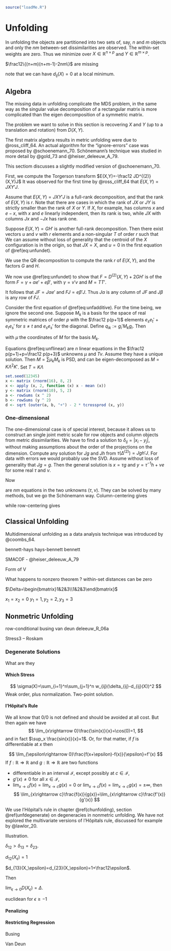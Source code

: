 ```r
source("loadMe.R")
```

# Unfolding {#chunfolding}

In unfolding the objects are partitioned into two sets of, say, $n$ and $m$ objects and only the $nm$ between-set dissimilarities are observed. The within-set weights are zero. Thus we minimize
\begin{equation}
\sigma(X,Y)=\sum_{i=1}^n\sum_{j=1}^m w_{ij}(\delta_{ij}-d(x_i,y_j))^2
(\#eq:unfstress)
\end{equation}
over $X\in\mathbb{R}^{n\times p}$ and $Y\in\mathbb{R}^{m\times p}$. 

$\frac12\{(n+m)(n+m-1)-2nm\}$ are missing

note that we can have $d_{ij}(X)=0$ at a local minimum.

## Algebra

The missing data in unfolding complicate the MDS problem, in the same way as the singular value decomposition of a rectangular matrix is more complicated than 
the eigen decomposition of a symmetric matrix.

The problem we want to solve in this section is recovering $X$ and $Y$ (up to a translation and rotation) from $D(X,Y)$. 

The first matrix algebra results in metric unfolding were due to @ross_cliff_64. An actual algorithm for the "ignore-errors" case was proposed by @schoenemann_70. Schönemann's technique was studied in more detail by @gold_73 and 
@heiser_deleeuw_A_79. 

This sectiom discusses a slightly modified version of @schoenemann_70.

First, we compute the Torgerson transform $E(X,Y)=-\frac12 JD^{(2)}(X,Y)J$ It was observed for the first time by @ross_cliff_64 that $E(X,Y)=JXY'J$. 

Assume that $E(X,Y)=JXY'J$ is a full-rank decomposition, and that the rank of $E(X,Y)$ is $r$. Note that there are cases in which the rank of $JX$ or $JY$ is strictly smaller than the rank of $X$ or $Y$. If $X$, for example, has columns
$x$ and $e-x$, with $x$ and $e$ linearly independent, then its rank is two, while $JX$ with columns $Jx$ and $-Jx$ has rank one.

Suppose $E(X,Y)=GH'$ is another full-rank decomposition. Then there exist vectors $u$ and $v$ with $r$ elements and a non-singular $T$ of order $r$ such that
\begin{align}
\begin{split}
X&=GT+eu',\\
Y&=HT^{-t}+ev'.
\end{split}
(\#eq:unfundet)
\end{align}
We can assume without loss of generality that the centroid of the 
$X$ configuration is in the origin, so that $JX=X$, and $u=0$ in the first equation
of \@ref(eq:unfundet).

We use the QR decomposition to compute the rank $r$ of $E(X,Y)$, and the factors $G$ and $H$.

We now use \@ref(eq:unfundet) to show that $F=D^{(2)}(X,Y)+2GH'$ is of the 
form $F=\gamma+\alpha e'+e\beta'$, with $\gamma=v'v$  and $M=TT'$.

\begin{align}
\begin{split}
\alpha_i&=g_i'Mg_i-2g_i'Tv,\\
\beta_j&=h_j'M^{-1}h_j+2h_j'T^{-t}v.
\end{split}
(\#eq:unfadditive)
\end{align}

It follows that $JF=J\alpha e'$ and $FJ=e\beta' J$. Thus $J\alpha$ is any column of $JF$ and $J\beta$ is any row of $FJ$.

Consider the first equation of \@ref(eq:unfadditive). For the time being, we ignore the second one. Suppose $M_k$ is a basis for the space of real symmetric matrices of order $p$ with the $\frac12 p(p+1)$ elements $e_se_t'+e_te_s'$ for $s\not= t$ and $e_se_s'$ for the diagonal. Define $q_{ik}:=g_i'M_kg_i$. Then 

\begin{equation}
J\alpha=J\begin{bmatrix}Q&-2G\end{bmatrix}\begin{bmatrix}\mu\\Tv\end{bmatrix},
(\#eq:unflinear)
\end{equation}

with $\mu$ the coordinates of $M$ for the basis $M_k$.

Equations \@ref(eq:unflinear) are $n$ linear equations in the $\frac12 p(p+1)+p=\frac12 p(p+3)$ unknowns $\mu$ and $Tv$. Assume they have a unique solution.
Then $M=\sum\mu_kM_k$ is PSD, and can be eigen-decomposed as $M=K\Lambda^2 K'$.
Set $T=K\Lambda$

```r
set.seed(12345)
x <- matrix (rnorm(16), 8, 2)
x <- apply (x, 2, function (x) x - mean (x))
y <- matrix (rnorm(10), 5, 2)
a <- rowSums (x ^ 2)
b <- rowSums (y ^ 2)
d <- sqrt (outer(a, b, "+") - 2 * tcrossprod (x, y))
```

### One-dimensional

The one-dimensional case is of special interest, because it allows us to construct an
single joint metric scale for row objects and column objects from metric dissimilarities. We have to find a solution to $\delta_{ij}=|x_i-y_j|$, without making assumptions about the order of the projections on the dimension. Compute any solution for $Jg$ and $Jh$ from $\tau(\Delta^{(2)})=Jgh'J$. For data with errors we would probably use the SVD.
Assume without loss of generality that $Jg=g$. Then the general solution is $x=\tau g$ and $y=\tau^{-1}h+\nu e$ for some real $\tau$ and $\nu$.

Now

\begin{equation}
\Delta^2=\tau^2 g^{(2)}e'+\tau^{-2}e(h_j')^{(2)}+\nu^2E-2gh'-2\tau\nu g_ie'
(\#eq:schone)
\end{equation}

are $nm$ equations in the two unknowns $(\tau,\nu)$. They can be solved by many methods, but we go the Schönemann way. Column-centering gives

\begin{equation}
J(\Delta^{(2)}+2g_jh_j)=\tau^2 Jg^{(2)}-2\tau\nu g,
(\#eq:schonecol)
\end{equation}

while row-centering gives

\begin{equation}
(\Delta^{(2)}+2g_jh_j)J=\tau^{-2}e(h^{(2)})'J.
(\#eq:schonerow)
\end{equation}

## Classical Unfolding

Multidimensional unfolding as a data analysis technique was introduced by @coombs_64.

 bennett-hays
 hays-bennett
 bennett
 
SMACOF - @heiser_deleeuw_A_79

Form of V

What happens to nonzero theorem ? within-set distances can be zero

$\Delta=\begin{bmatrix}1&2&3\\1&2&3\end{bmatrix}$

$x_1=x_2=0$ $y_1=1,y_2=2,y_3=3$

## Nonmetric Unfolding

row-conditional
busing
van deun
deleeuw_R_06a

Stress3 -- Roskam

### Degenerate Solutions {#unfdegenerate}

What are they

#### Which Stress

$$
\sigma(X)=\sum_{i=1}^n\sum_{j=1}^n w_{ij}(\delta_{ij}-d_{ij}(X))^2
$$
Weak order, plus normalization. Two-point solution.

#### l'Hôpital's Rule {#hopital}

We all know that $0/0$ is not defined and should be avoided at all cost.
But then again we have
$$
\lim_{x\rightarrow 0}\frac{\sin(x)}{x}=\cos(0)=1,
$$
and in fact $\sup_x \frac{sin(x)}{x}=1$. Or, for that matter, if $f$ is differentiable at $x$ then

$$
\lim_{\epsilon\rightarrow 0}\frac{f(x+\epsilon)-f(x)}{\epsilon}=f'(x)
$$
If $f:\mathbb{R}\Rightarrow\mathbb{R}$ and $g:\mathbb{R}\Rightarrow\mathbb{R}$ are two functions

* differentiable in an interval $\mathcal{I}$, except possibly at $c\in\mathcal{I}$,
* $g'(x)\not=0$ for all $x\in\mathcal{I}$,
* $\lim_{x\rightarrow c}f(x)=\lim_{x\rightarrow c}g(x)=0$ or
                   $\lim_{x\rightarrow c}f(x)=\lim_{x\rightarrow c}g(x)=\pm\infty$,
then
$$
\lim_{x\rightarrow c}\frac{f(x)}{g(x)}=\lim_{x\rightarrow c}\frac{f'(x)}{g'(x)}
$$

We use l'Hôpital's rule in chapter \@ref(chunfolding), section \@ref(unfdegenerate) on degeneracies in nonmetric unfolding. We have not explored the multivariate versions of l'Hôpitals rule, discussed for example by @lawlor_20.

Illustration. 

$\delta_{12}>\delta_{13}=\delta_{23}$.


$d_{12}(X_\epsilon)=1$

$d_{13}(X_\epsilon)=d_{23}(X_\epsilon)=1+\frac12\epsilon$.

Then 

$\lim_{\epsilon\rightarrow 0}D(X_\epsilon)=\Delta$.

euclidean for $\epsilon\geq-1$

#### Penalizing

#### Restricting Regression

Busing

Van Deun



